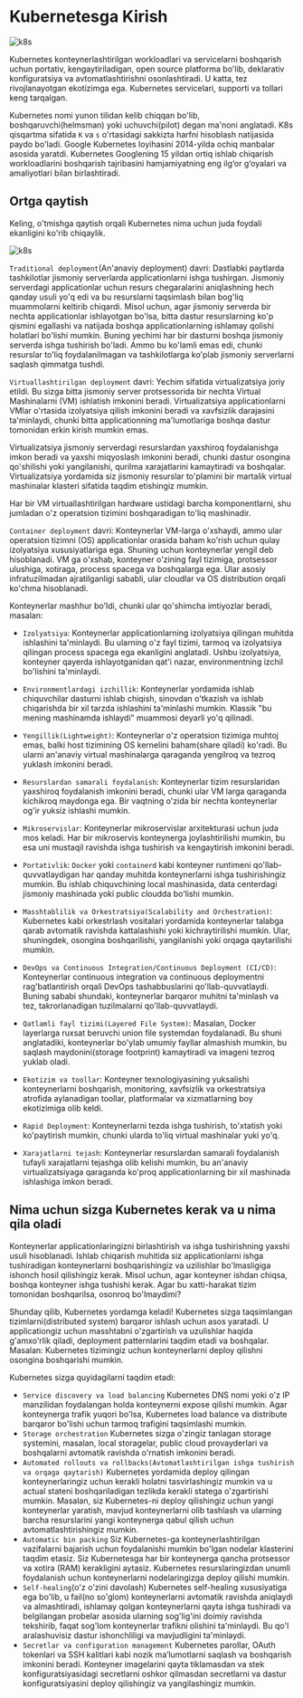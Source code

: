 
# Kubernetesga Kirish

![k8s](/images/tutorials/k8s/kirish/2.jpg)

Kubernetes konteynerlashtirilgan workloadlari va servicelarni boshqarish uchun portativ, kengaytiriladigan, open source platforma bo'lib, deklarativ konfiguratsiya va avtomatlashtirishni osonlashtiradi. U katta, tez rivojlanayotgan ekotizimga ega. Kubernetes servicelari, supporti va tollari keng tarqalgan.

Kubernetes nomi yunon tilidan kelib chiqqan bo'lib, boshqaruvchi(helmsman) yoki uchuvchi(pilot) degan ma'noni anglatadi. K8s qisqartma sifatida `K` va `s` o'rtasidagi sakkizta harfni hisoblash natijasida paydo bo'ladi. Google Kubernetes loyihasini 2014-yilda ochiq manbalar asosida yaratdi. Kubernetes Googlening 15 yildan ortiq ishlab chiqarish workloadlarini boshqarish tajribasini hamjamiyatning eng ilg‘or g‘oyalari va amaliyotlari bilan birlashtiradi.

## Ortga qaytish

Keling, o'tmishga qaytish orqali Kubernetes nima uchun juda foydali ekanligini ko'rib chiqaylik.

![k8s](/images/tutorials/k8s/kirish/1.jpg)

`Traditional deployment`(An'anaviy deployment) davri: Dastlabki paytlarda tashkilotlar jismoniy serverlarda applicationlarni ishga tushirgan. Jismoniy serverdagi applicationlar uchun resurs chegaralarini aniqlashning hech qanday usuli yo'q edi va bu resurslarni taqsimlash bilan bog'liq muammolarni keltirib chiqardi. Misol uchun, agar jismoniy serverda bir nechta applicationlar ishlayotgan bo'lsa, bitta dastur resurslarning ko'p qismini egallashi va natijada boshqa applicationlarning ishlamay qolishi holatlari bo'lishi mumkin. Buning yechimi har bir dasturni boshqa jismoniy serverda ishga tushirish bo'ladi. Ammo bu ko'lamli emas edi, chunki resurslar to'liq foydalanilmagan va tashkilotlarga ko'plab jismoniy serverlarni saqlash qimmatga tushdi.

`Virtuallashtirilgan deployment` davri: Yechim sifatida virtualizatsiya joriy etildi. Bu sizga bitta jismoniy server protsessorida bir nechta Virtual Mashinalarni (VM) ishlatish imkonini beradi. Virtualizatsiya applicationlarni VMlar o'rtasida izolyatsiya qilish imkonini beradi va xavfsizlik darajasini ta'minlaydi, chunki bitta applicationning ma'lumotlariga boshqa dastur tomonidan erkin kirish mumkin emas.

Virtualizatsiya jismoniy serverdagi resurslardan yaxshiroq foydalanishga imkon beradi va yaxshi miqyoslash imkonini beradi, chunki dastur osongina qo'shilishi yoki yangilanishi, qurilma xarajatlarini kamaytiradi va boshqalar. Virtualizatsiya yordamida siz jismoniy resurslar to'plamini bir martalik virtual mashinalar klasteri sifatida taqdim etishingiz mumkin.

Har bir VM virtuallashtirilgan hardware ustidagi barcha komponentlarni, shu jumladan o'z operatsion tizimini boshqaradigan to'liq mashinadir.

`Container deployment` davri: Konteynerlar VM-larga o'xshaydi, ammo ular operatsion tizimni (OS) applicationlar orasida baham ko'rish uchun qulay izolyatsiya xususiyatlariga ega. Shuning uchun konteynerlar yengil deb hisoblanadi. VM ga o'xshab, konteyner o'zining fayl tizimiga, protsessor ulushiga, xotiraga, process spacega va boshqalarga ega. Ular asosiy infratuzilmadan ajratilganligi sababli, ular cloudlar va OS distribution orqali ko'chma hisoblanadi.

Konteynerlar mashhur bo'ldi, chunki ular qo'shimcha imtiyozlar beradi, masalan:

* `Izolyatsiya`: Konteynerlar applicationlarning izolyatsiya qilingan muhitda ishlashini ta'minlaydi. Bu ularning o'z fayl tizimi, tarmoq va izolyatsiya qilingan  process spacega ega ekanligini anglatadi. Ushbu izolyatsiya, konteyner qayerda ishlayotganidan qat'i nazar, environmentning izchil bo'lishini ta'minlaydi.

* `Environmentlardagi izchillik`: Konteynerlar yordamida ishlab chiquvchilar dasturni ishlab chiqish, sinovdan o'tkazish va ishlab chiqarishda bir xil tarzda ishlashini ta'minlashi mumkin. Klassik "bu mening mashinamda ishlaydi" muammosi deyarli yo'q qilinadi.

* `Yengillik(Lightweight)`: Konteynerlar o'z operatsion tizimiga muhtoj emas, balki host tizimining OS kernelini baham(share qiladi) ko'radi. Bu ularni an'anaviy virtual mashinalarga qaraganda yengilroq va tezroq yuklash imkonini beradi.

* `Resurslardan samarali foydalanish`: Konteynerlar tizim resurslaridan yaxshiroq foydalanish imkonini beradi, chunki ular VM larga qaraganda kichikroq maydonga ega. Bir vaqtning o'zida bir nechta konteynerlar og'ir yuksiz ishlashi mumkin.

* `Mikroservislar`: Konteynerlar mikroservislar arxitekturasi uchun juda mos keladi. Har bir mikroservis konteynerga joylashtirilishi mumkin, bu esa uni mustaqil ravishda ishga tushirish va kengaytirish imkonini beradi.

* `Portativlik`: `Docker` yoki `containerd` kabi konteyner runtimeni qo'llab-quvvatlaydigan har qanday muhitda konteynerlarni ishga tushirishingiz mumkin. Bu ishlab chiquvchining local mashinasida, data centerdagi jismoniy mashinada yoki public cloudda boʻlishi mumkin.

* `Masshtablilik va Orkestratsiya(Scalability and Orchestration)`: Kubernetes kabi orkestrlash vositalari yordamida konteynerlar talabga qarab avtomatik ravishda kattalashishi yoki kichraytirilishi mumkin. Ular, shuningdek, osongina boshqarilishi, yangilanishi yoki orqaga qaytarilishi mumkin.

* `DevOps va Continuous Integration/Continuous Deployment (CI/CD)`: Konteynerlar continuous integration va continuous deploymentni rag'batlantirish orqali DevOps tashabbuslarini qo'llab-quvvatlaydi. Buning sababi shundaki, konteynerlar barqaror muhitni ta'minlash va tez, takrorlanadigan tuzilmalarni qo'llab-quvvatlaydi.

* `Qatlamli fayl tizimi(Layered File System)`: Masalan, Docker layerlarga ruxsat beruvchi union file systemdan foydalanadi. Bu shuni anglatadiki, konteynerlar bo'ylab umumiy fayllar almashish mumkin, bu saqlash maydonini(storage footprint) kamaytiradi va imageni tezroq yuklab oladi.

* `Ekotizim va toollar`: Konteyner texnologiyasining yuksalishi konteynerlarni boshqarish, monitoring, xavfsizlik va orkestratsiya atrofida aylanadigan toollar, platformalar va xizmatlarning boy ekotizimiga olib keldi.

* `Rapid Deployment`: Konteynerlarni tezda ishga tushirish, to'xtatish yoki ko'paytirish mumkin, chunki ularda to'liq virtual mashinalar yuki yo'q.

* `Xarajatlarni tejash`: Konteynerlar resurslardan samarali foydalanish tufayli xarajatlarni tejashga olib kelishi mumkin, bu an'anaviy virtualizatsiyaga qaraganda ko'proq applicationlarning bir xil mashinada ishlashiga imkon beradi.

## Nima uchun sizga Kubernetes kerak va u nima qila oladi

Konteynerlar applicationlaringizni birlashtirish va ishga tushirishning yaxshi usuli hisoblanadi. Ishlab chiqarish muhitida siz applicationlarni ishga tushiradigan konteynerlarni boshqarishingiz va uzilishlar bo'lmasligiga ishonch hosil qilishingiz kerak. Misol uchun, agar konteyner ishdan chiqsa, boshqa konteyner ishga tushishi kerak. Agar bu xatti-harakat tizim tomonidan boshqarilsa, osonroq bo'lmaydimi?

Shunday qilib, Kubernetes yordamga keladi! Kubernetes sizga taqsimlangan tizimlarni(distributed system) barqaror ishlash uchun asos yaratadi. U applicationgiz uchun masshtabni o'zgartirish va uzulishlar haqida g'amxo'rlik qiladi, deployment patternlarini taqdim etadi va boshqalar. Masalan: Kubernetes tizimingiz uchun konteynerlarni deploy qilishni osongina boshqarishi mumkin.

Kubernetes sizga quyidagilarni taqdim etadi:

* `Service discovery va load balancing` Kubernetes DNS nomi yoki o'z IP manzilidan foydalangan holda konteynerni expose qilishi mumkin. Agar konteynerga trafik yuqori bo'lsa, Kubernetes load balance va distribute barqaror bo'lishi uchun tarmoq trafigini taqsimlashi mumkin.
* `Storage orchestration` Kubernetes sizga o'zingiz tanlagan storage systemini, masalan,  local storagelar, public cloud provayderlari va boshqalarni avtomatik ravishda o'rnatish imkonini beradi.
* `Automated rollouts va rollbacks(Avtomatlashtirilgan ishga tushirish va orqaga qaytarish)` Kubernetes yordamida deploy qilingan konteynerlaringiz uchun kerakli holatni tasvirlashingiz mumkin va u actual stateni boshqariladigan tezlikda kerakli statega o'zgartirishi mumkin. Masalan, siz Kubernetes-ni deploy qilishingiz uchun yangi konteynerlar yaratish, mavjud konteynerlarni olib tashlash va ularning barcha resurslarini yangi konteynerga qabul qilish uchun avtomatlashtirishingiz mumkin.
* `Automatic bin packing` Siz Kubernetes-ga konteynerlashtirilgan vazifalarni bajarish uchun foydalanishi mumkin bo'lgan nodelar klasterini taqdim etasiz. Siz Kubernetesga har bir konteynerga qancha protsessor va xotira (RAM) kerakligini aytasiz. Kubernetes resurslaringizdan unumli foydalanish uchun konteynerlarni nodelaringizga deploy qilishi mumkin.
* `Self-healing`(o'z o'zini davolash) Kubernetes self-healing xususiyatiga ega bo'lib, u fail(no so'glom) konteynerlarni avtomatik ravishda aniqlaydi va almashtiradi, ishlamay qolgan konteynerlarni qayta ishga tushiradi va belgilangan probelar asosida ularning sog'lig'ini doimiy ravishda tekshirib, faqat sog'lom konteynerlar trafikni olishini ta'minlaydi. Bu qo'l aralashuvisiz dastur ishonchliligi va mavjudligini ta'minlaydi.
* `Secretlar va configuration management` Kubernetes parollar, OAuth tokenlari va SSH kalitlari kabi nozik maʼlumotlarni saqlash va boshqarish imkonini beradi. Konteyner imagelarini qayta tiklamasdan va stek konfiguratsiyasidagi secretlarni oshkor qilmasdan secretlarni va dastur konfiguratsiyasini deploy qilishingiz va yangilashingiz mumkin.